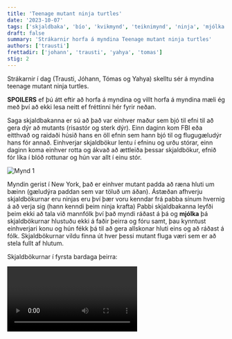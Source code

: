 ```yaml
---
title: 'Teenage mutant ninja turtles'
date: '2023-10-07'
tags: ['skjaldbaka', 'bío', 'kvikmynd', 'teiknimynd', 'ninja', 'mjólka']
draft: false
summary: 'Strákarnir horfa á myndina Teenage mutant ninja turtles'
authors: ['trausti']
frettadir: ['johann', 'trausti', 'yahya', 'tomas']
stig: 2
---
```



Strákarnir í dag (Trausti, Jóhann, Tómas og Yahya) skelltu sér á myndina teenage mutant ninja turtles. 


**SPOILERS**
ef þú átt eftir að horfa á myndina og villt horfa á myndina mæli ég með því að ekki lesa neitt ef fréttinni hér fyrir neðan.


Saga skjaldbakanna er sú að það var einhver maður sem bjó til efni til að gera dýr að mutants (risastór og sterk dýr). Einn daginn kom FBI eða eitthvað og raidaði húsið hans en öll efnin sem hann bjó til og flugugæludýr hans fór annað.
Einhverjar skjaldbökur lentu í efninu og urðu stórar, einn daginn koma einhver rotta og ákvað að ættleiða þessar skjaldbökur, efnið fór líka í blóð rottunar og hún var allt í einu stór.


![Mynd 1](/static/images/faerslur/annad/m-1.jpg)


Myndin gerist í New York, það er einhver mutant padda að ræna hluti um bæinn (gæludýra paddan sem var töluð um áðan).
Ástæðan afhverju skjaldbökurnar eru ninjas eru því þær voru kenndar frá pabba sínum hvernig á að verja sig (hann kenndi þeim ninja krafta)
Pabbi skjaldbakanna leyfði þeim ekki að tala við mannfólk því það myndi ráðast á þá og **mjólka** þá
skjaldbökurnar hlustuðu ekki á faðir þeirra og fóru samt, þau kynntust einhverjari konu og hún fékk þá til að gera allskonar hluti eins og að ráðast á fólk. Skjaldbökurnar vildu finna út hver þessi mutant fluga væri sem er að stela fullt af hlutum.


Skjaldbökurnar í fyrsta bardaga þeirra:


<Video id="LiyDVn6mPY4" />


Á endanum hitta skjaldbökurnar fluguna og fjölskyldu hennar (einhver önnur mutant dýr) og hún heldur að þeir séu góðir vinir því þeir eru líka mutants og segir þeim frá plani hennar að taka yfir heiminn og drepa alla manneskjunar.
Skjaldbökurnar fóru í slag við fluguna og töpuðu. FBI kom og tók skjalbökurnar og settu þær í mjólkunarvélina því þeir vildu safna mutant krafti þeirra. Pabbi skjaldbakanna kom og bjargaði þeim. Skjaldbökurnar og pabbi þeirra fóru að höfuðstöðvum flugunnar, fengu fjölskyldu flugunnar að skipta um lið og ýttu henni í tækið sem flugan hafði búið til til þess að drepa allar manneskjunar og breyta öllum dýrum í mutants.


![Mynd 2](/static/images/faerslur/annad/m-2.jpg)


En gískaðu hvað? Flugan dó ekki og varð að stóru skrímsli sem var blandað af allskonar dýrum. Þei héldu áfram í slag við fluguna en gískaðu hvað? Það var ekki að ganga þvî mannfólkið vildi ekki hjálpa, en engar áhuggjur því konan sem skjaldbökunar hittu sagði mannverunum frá því að skjaldbökunar og allir hinir væru góðir en ekki flugan.
Og með hjálp manneskjanna og drápu þeir fluguna.


![Mynd 3](/static/images/faerslur/annad/m-3.jpg)


Skjaldbökurnar og auðvitað allir hinir mutantarnir urðu frægir og fengu að gera eitthvað annað en að vera heima (fengu að fara í skóla t.d.).


Myndin var fín.




